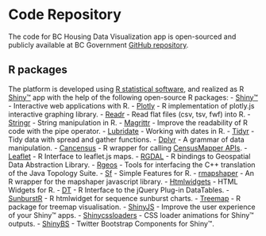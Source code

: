 # Code Repository

The code for BC Housing Data Visualization app is open-sourced and publicly available
at BC Government [GitHub repository](https://github.com/bcgov/housing-data-challenge-ruby).

## R packages
The platform is developed using [R statistical software](https://www.r-project.org/), and realized as R [Shiny™](http://shiny.rstudio.com/) app 
with the help of the following open-source R packages:
- [Shiny™](https://github.com/rstudio/shiny) - Interactive web applications with R.
- [Plotly](https://github.com/ropensci/plotly) - R implementation of plotly.js interactive graphing library. 
- [Readr](https://github.com/tidyverse/readr) - Read flat files (csv, tsv, fwf) into R.
- [Stringr](https://github.com/tidyverse/stringr) - String manipulation in R.
- [Magrittr](https://github.com/tidyverse/magrittr) - Improve the readability of R code with the pipe operator.
- [Lubridate](https://github.com/tidyverse/lubridate) - Working with dates in R.
- [Tidyr](https://github.com/tidyverse/tidyr) - Tidy data with spread and gather functions.
- [Dplyr](https://github.com/tidyverse/dplyr) - A grammar of data manipulation.
- [Cancensus](https://github.com/mountainMath/cancensus) - R wrapper for calling [CensusMapper APIs](https://censusmapper.ca/api).
- [Leaflet](https://github.com/rstudio/leaflet/) - R Interface to leaflet.js maps.
- [RGDAL](https://r-forge.r-project.org/projects/rgdal/) - R bindings to Geospatial Data Abstraction Library.
- [Rgeos](https://r-forge.r-project.org/projects/rgeos/) - Tools for interfacing the C++ translation of the Java Topology Suite.
- [Sf](https://r-spatial.github.io/sf/) - Simple Features for R.
- [rmapshaper](https://github.com/ateucher/rmapshaper) - An R wrapper for the mapshaper javascript library.
- [Htmlwidgets](https://github.com/ramnathv/htmlwidgets) - HTML Widgets for R.
- [DT](https://github.com/rstudio/DT) - R Interface to the jQuery Plug-in DataTables.
- [SunburstR](https://github.com/timelyportfolio/sunburstR) - R htmlwidget for sequence sunburst charts.
- [Treemap](https://github.com/mtennekes/treemap) - R package for treemap visualisation.
- [ShinyJS](https://github.com/daattali/shinyjs) - Improve the user experience of your Shiny™ apps.
- [Shinycssloaders](https://github.com/andrewsali/shinycssloaders) - CSS loader animations for Shiny™ outputs.
- [ShinyBS](https://github.com/ebailey78/shinyBS) - Twitter Bootstrap Components for Shiny™.
